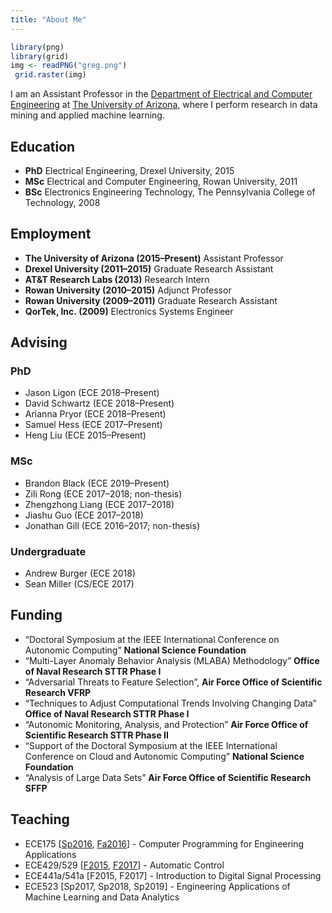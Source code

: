 ```yaml
---
title: "About Me"
---
```


```r
library(png)
library(grid)
img <- readPNG("greg.png")
 grid.raster(img)
```

I am an Assistant Professor in the [Department of Electrical and Computer Engineering](http://www.ece.arizona.edu/) at [The University of Arizona](http://www.arizona.edu/), where I perform research in data mining and applied machine learning. 





## Education 
- __PhD__ Electrical Engineering, Drexel University, 2015
- __MSc__ Electrical and Computer Engineering, Rowan University, 2011
- __BSc__ Electronics Engineering Technology, The Pennsylvania College of Technology, 2008

## Employment  
- __The University of Arizona (2015--Present)__ Assistant Professor
- __Drexel University (2011--2015)__ Graduate Research Assistant 
- __AT&T Research Labs (2013)__ Research Intern 
- __Rowan University (2010--2015)__ Adjunct Professor
- __Rowan University (2009--2011)__ Graduate Research Assistant
- __QorTek, Inc. (2009)__ Electronics Systems Engineer 

## Advising   

### PhD  
- Jason Ligon (ECE 2018--Present)
- David Schwartz (ECE 2018--Present)
- Arianna Pryor (ECE 2018--Present)
- Samuel Hess (ECE 2017--Present)
- Heng Liu (ECE 2015--Present)

### MSc  
- Brandon Black (ECE 2019--Present)
- Zili Rong (ECE 2017--2018; non-thesis)
- Zhengzhong Liang (ECE 2017--2018)
- Jiashu Guo (ECE 2017--2018)
- Jonathan Gill (ECE 2016--2017; non-thesis) 

### Undergraduate
- Andrew Burger (ECE 2018)
- Sean Miller (CS/ECE 2017)


## Funding 
- "Doctoral Symposium at the IEEE International Conference on Autonomic Computing" __National Science Foundation__
- "Multi-Layer Anomaly Behavior Analysis (MLABA) Methodology" __Office of Naval Research STTR Phase I__
- "Adversarial Threats to Feature Selection", __Air Force Office of Scientific Research VFRP__
- "Techniques to Adjust Computational Trends Involving Changing Data" __Office of Naval Research STTR Phase I__
- "Autonomic Monitoring, Analysis, and Protection"  __Air Force Office of Scientific Research STTR Phase II__
- "Support of the Doctoral Symposium at the IEEE International Conference on Cloud and Autonomic Computing" __National Science Foundation__
- "Analysis of Large Data Sets"  __Air Force Office of Scientific Research SFFP__


## Teaching 
- ECE175 [[Sp2016](syllabus/ece175_sp2016.pdf){target="_blank"}, [Fa2016](syllabus/ece175_fa2016.pdf){target="_blank"}] - Computer Programming for Engineering Applications 
- ECE429/529 [[F2015](syllabus/ece441541_fa2015.pdf){target="_blank"}, [F2017](syllabus/ece441541_fa2017.pdf){target="_blank"}] - Automatic Control
- ECE441a/541a [F2015, F2017] - Introduction to Digital Signal Processing
- ECE523 [Sp2017, Sp2018, Sp2019] - Engineering Applications of Machine Learning and Data Analytics
